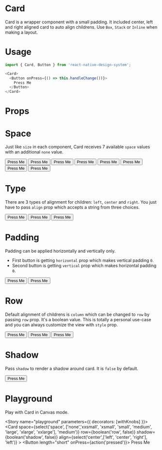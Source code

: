 
<Meta title="Design System|Card" component={Card} />

# Card
Card is a wrapper component with a small padding. It included center, left and right aligned card to auto align childrens. Use `Box`, `Stack` or `Inline` when making a layout.

# Usage
```js
import { Card, Button } from 'react-native-design-system';

<Card>
  <Button onPress={() => this.handleChange())}>
    Press Me
  </Button>
</Card>
```

# Props
<Props of={Card} />

# Space
Just like `size` in each component, Card receives 7 available `space` values with an additional `none` value.

<Preview>
  <Story name="space">
    <Stack>
      <Card space="none">
        <Button onPress={action('pressed')}>
          Press Me
        </Button>
      </Card>
      <Card space="xxsmall">
        <Button onPress={action('pressed')}>
          Press Me
        </Button>
      </Card>
      <Card space="xsmall">
        <Button onPress={action('pressed')}>
          Press Me
        </Button>
      </Card>
      <Card space="small">
        <Button onPress={action('pressed')}>
          Press Me
        </Button>
      </Card>
      <Card space="medium">
        <Button onPress={action('pressed')}>
          Press Me
        </Button>
      </Card>
      <Card space="large">
        <Button onPress={action('pressed')}>
          Press Me
        </Button>
      </Card>
      <Card space="xlarge">
        <Button onPress={action('pressed')}>
          Press Me
        </Button>
      </Card>
      <Card space="xxlarge">
        <Button onPress={action('pressed')}>
          Press Me
        </Button>
      </Card>
    </Stack>
  </Story>
</Preview>


# Type
There are 3 types of alignment for children: `left`, `center` and `right`. You just have to pass `align` prop which accepts a string from three choices.

<Preview>
  <Story name="type">
    <Stack>
      <Card align="left">
        <Button length="short" onPress={action('pressed')}>
          Press Me
        </Button>
      </Card>
      <Card align="center">
        <Button length="short" onPress={action('pressed')}>
          Press Me
        </Button>
      </Card>
      <Card align="right">
        <Button length="short" onPress={action('pressed')}>
          Press Me
        </Button>
      </Card>
    </Stack>
  </Story>
</Preview>

# Padding
Padding can be applied horizontally and vertically only.
* First button is getting `horizontal` prop which makes vertical padding `0`.
* Second button is getting `vertical` prop which makes horizontal padding `0`.

<Preview>
  <Story name="padding">
    <Stack>
        <Card horizontal>
          <Button onPress={action('pressed')}>
            Press Me
          </Button>
        </Card>
        <Card vertical>
          <Button onPress={action('pressed')}>
            Press Me
          </Button>
        </Card>
      </Stack>
  </Story>
</Preview>

# Row
Default alignment of childrens is `column` which can be changed to `row` by passing `row` prop. It's a boolean value. This is totally a personal use-case and you can always customize the view with `style` prop.

<Preview>
  <Story name="row">
    <Stack>
      <Card row>
        <Button length="short" onPress={action('pressed')}>
          Press Me
        </Button>
        <Button length="short" onPress={action('pressed')}>
          Press Me
        </Button>
        <Button length="short" onPress={action('pressed')}>
          Press Me
        </Button>
      </Card>
    </Stack>
  </Story>
</Preview>

# Shadow
Pass `shadow` to render a shadow around card. It is `false` by default.

<Preview>
  <Story name="shadow">
    <Card >
      <Button length="short" onPress={action('pressed')}>
        Press Me
      </Button>
    </Card>
  </Story>
</Preview>

# Playground
Play with Card in Canvas mode.

<Story name="playground" parameters={{ decorators: [withKnobs] }}>
    <Card
      space={select('space', ['none','xxsmall', 'xsmall', 'small', 'medium', 'large', 'xlarge', 'xxlarge'], 'medium')}
      row={boolean('row', false)}
      shadow={boolean('shadow', false)}
      align={select('center',['left', 'center', 'right'], 'left')}
    >
    <Button
      length="short"
      onPress={action('pressed')}>
      Press Me
    </Button>
    </Card>
</Story>